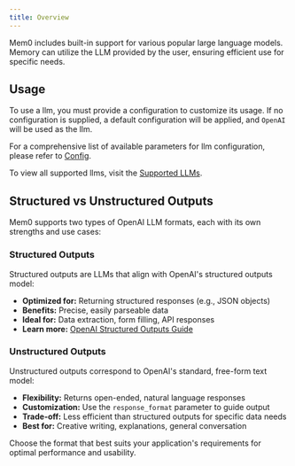 ```yaml
---
title: Overview
---
```


Mem0 includes built-in support for various popular large language models. Memory can utilize the LLM provided by the user, ensuring efficient use for specific needs.

## Usage

To use a llm, you must provide a configuration to customize its usage. If no configuration is supplied, a default configuration will be applied, and `OpenAI` will be used as the llm.

For a comprehensive list of available parameters for llm configuration, please refer to [Config](./config).

To view all supported llms, visit the [Supported LLMs](./models).

<CardGroup cols={4}>
  <Card title="OpenAI" href="/components/llms/models/openai"></Card>
    <Card title="Ollama" href="/components/llms/models/ollama"></Card>
    <Card title="Azure OpenAI" href="/components/llms/models/azure_openai"></Card>
    <Card title="Anthropic" href="/components/llms/models/anthropic"></Card>
    <Card title="Together" href="/components/llms/models/together"></Card>
    <Card title="Groq" href="/components/llms/models/groq"></Card>
    <Card title="Litellm" href="/components/llms/models/litellm"></Card>
    <Card title="Mistral AI" href="/components/llms/models/mistral_ai"></Card>
    <Card title="Google AI" href="/components/llms/models/google_ai"></Card>
    <Card title="AWS bedrock" href="/components/llms/models/aws_bedrock"></Card>
    <Card title="Gemini" href="/components/llms/models/gemini"></Card>
</CardGroup>

## Structured vs Unstructured Outputs

Mem0 supports two types of OpenAI LLM formats, each with its own strengths and use cases:

### Structured Outputs

Structured outputs are LLMs that align with OpenAI's structured outputs model:

- **Optimized for:** Returning structured responses (e.g., JSON objects)
- **Benefits:** Precise, easily parseable data
- **Ideal for:** Data extraction, form filling, API responses
- **Learn more:** [OpenAI Structured Outputs Guide](https://platform.openai.com/docs/guides/structured-outputs/introduction)

### Unstructured Outputs

Unstructured outputs correspond to OpenAI's standard, free-form text model:

- **Flexibility:** Returns open-ended, natural language responses
- **Customization:** Use the `response_format` parameter to guide output
- **Trade-off:** Less efficient than structured outputs for specific data needs
- **Best for:** Creative writing, explanations, general conversation

Choose the format that best suits your application's requirements for optimal performance and usability.
